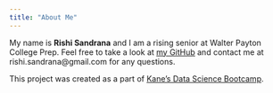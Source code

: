 ```yaml
---
title: "About Me"
---
```


My name is **Rishi Sandrana** and I am a rising senior at Walter Payton College Prep. Feel free to take a look at [my GitHub](https://github.com/RishiSandrana) and contact me at rishi.sandrana@gmail.com for any questions.

This project was created as a part of [Kane's Data Science Bootcamp](https://bootcamp.davidkane.info).